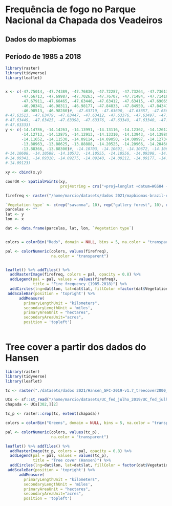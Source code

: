 # Frequência de fogo no Parque Nacional da Chapada dos Veadeiros

## Dados do mapbiomas

## Período de 1985 a 2018

```r
library(raster)
library(tidyverse)
library(leaflet)


x <- c(-47.75014, -47.74389, -47.76830, -47.72287, -47.73264, -47.73613, -47.68317,
       -47.66713, -47.69987, -47.70263, -47.76707, -47.71484, -47.71418, -47.67871,
       -47.67911, -47.68465, -47.63446, -47.63412, -47.63415, -47.69065, -46.97297,
       -46.98341, -46.98311, -46.98177, -47.84833, -47.84950, -47.84347, -46.97983,
       -46.98513, -46.98280)#, -47.63719, -47.63690, -47.63657, -47.63625, -47.63551,
#-47.63513, -47.63479, -47.63447, -47.63412, -47.63376, -47.63497, -47.63472,
#-47.63449, -47.63425, -47.63398, -47.63376, -47.63349, -47.63340, -47.63323,
#-47.63333)
y <- c(-14.14786, -14.14263, -14.13991, -14.13116, -14.12362, -14.12612, -14.12855,
       -14.12713, -14.12875, -14.12913, -14.13310, -14.13943, -14.13980, -14.11648,
       -14.11652, -14.11530, -14.09114, -14.09050, -14.08997, -14.12734, -13.92030,
       -13.88963, -13.88625, -13.88888, -14.20525, -14.20966, -14.20466, -13.89772,
       -13.88366, -13.88300)#, -14.10703, -14.10691, -14.10672, -14.10647, -14.10615,
#-14.10608, -14.10588, -14.10573, -14.10555, -14.10556, -14.09398, -14.09369,
#-14.09341, -14.09310, -14.09275, -14.09240, -14.09212, -14.09177, -14.09145,
#-14.09123)

xy <- cbind(x,y)

coordR <- SpatialPoints(xy, 
                        proj4string = crs("+proj=longlat +datum=WGS84 +no_defs +ellps=WGS84 +towgs84=0,0,0"))

firefreq <- raster("/home/marcio/datasets/dados 2021/mapbiomas-brazil-collection-10-parnadachapadadosveadeiros-1985_2018.tif")

`Vegetation type` <- c(rep("savanna", 10), rep("gallery forest", 10), rep("dry forest", 10)) %>% factor
parcelas <- ""
lat <- y
lon <- x

dat <- data.frame(parcelas, lat, lon, `Vegetation type`)


colors = colorBin("Reds", domain = NULL, bins = 5, na.color = "transparent")

pal <- colorNumeric(colors, values(firefreq),
                    na.color = "transparent")


leaflet() %>% addTiles() %>%
  addRasterImage(firefreq, colors = pal, opacity = 0.8) %>%
  addLegend(pal = pal, values = values(firefreq),
            title = "Fire frequency (1985-2018)") %>% 
  addCircles(lng=dat$lon, lat=dat$lat, fillColor =factor(dat$Vegetation.type)) %>% 
 addScaleBar(position = 'topright') %>%
      addMeasure(
        primaryLengthUnit = "kilometers",
        secondaryLengthUnit = 'miles', 
        primaryAreaUnit = "hectares",
        secondaryAreaUnit="acres", 
        position = 'topleft')



```

# Tree cover a partir dos dados do Hansen

```r
library(raster)
library(tidyverse)
library(leaflet)

tc <- raster("./datasets/dados 2021/Hansen_GFC-2019-v1.7_treecover2000_10S_050W.tif")

UCs <- sf::st_read("/home/marcio/datasets/UC_fed_julho_2019/UC_fed_julho_2019.shp")
chapada <- UCs[302,][2]

tc_p <- raster::crop(tc, extent(chapada))

colors = colorBin("Greens", domain = NULL, bins = 5, na.color = "transparent")

pal <- colorNumeric(colors, values(tc_p),
                    na.color = "transparent")

leaflet() %>% addTiles() %>%
  addRasterImage(tc_p, colors = pal, opacity = 0.8) %>%
  addLegend(pal = pal, values = values(tc_p),
            title = "Tree cover (Hansen)") %>% 
  addCircles(lng=dat$lon, lat=dat$lat, fillColor = factor(dat$Vegetation.type)) %>% 
 addScaleBar(position = 'topright') %>%
      addMeasure(
        primaryLengthUnit = "kilometers",
        secondaryLengthUnit = 'miles', 
        primaryAreaUnit = "hectares",
        secondaryAreaUnit="acres", 
        position = 'topleft')



```



